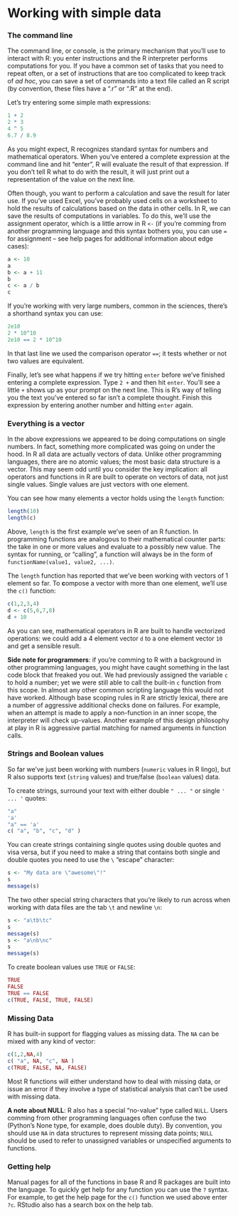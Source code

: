 # Working with simple data


### The command line

The command line, or console, is the primary mechanism that you'll use to interact with R:  you enter instructions and the R interpreter performs computations for you.  If you have a common set of tasks that you need to repeat often, or a set of instructions that are too complicated to keep track of *ad hoc*, you can save a set of commands into a text file called an R script (by convention, these files have a ".r" or ".R" at the end).

Let's try entering some simple math expressions:

```r
1 + 2
2 * 3
4 ^ 5
6.7 / 8.9
````

As you might expect, R recognizes standard syntax for numbers and mathematical operators.  When you've entered a complete expression at the command line and hit "enter", R will evaluate the result of that expression.  If you don't tell R what to do with the result, it will just print out a representation of the value on the next line.

Often though, you want to perform a calculation and save the result for later use.  If you've used Excel, you've probably used cells on a worksheet to hold the results of calculations based on the data in other cells.  In R, we can save the results of computations in variables.  To do this, we'll use the assignment operator, which is a little arrow in R `<-` (if you're comming from another programming language and this syntax bothers you, you can use `=` for assignment -- see help pages for additional information about edge cases):

```r
a <- 10
a
b <- a + 11
b
c <- a / b
c
````

If you're working with very large numbers, common in the sciences, there's a shorthand syntax you can use:

```r
2e10
2 * 10^10
2e10 == 2 * 10^10
````

In that last line we used the comparison operator `==`; it tests whether or not two values are equivalent.


Finally, let's see what happens if we try hitting `enter` before we've finished entering a complete expression.  Type `2 +` and then hit `enter`.  You'll see a little `+` shows up as your prompt on the next line.  This is R's way of telling you the text you've entered so far isn't a complete thought.  Finish this expression by entering another number and hitting `enter` again.


### Everything is a vector

In the above expressions we appeared to be doing computations on single numbers.  In fact, something more complicated was going on under the hood.  In R all data are actually vectors of data.  Unlike other programming languages, there are no atomic values; the most basic data structure is a vector.  This may seem odd until you consider the key implication:  all operators and functions in R are built to operate on vectors of data, not just single values.  Single values are just vectors with one element.

You can see how many elements a vector holds using the `length` function:

```r
length(10)
length(c)
````

Above, `length` is the first example we've seen of an R function.  In programming functions are analogous to their mathematical counter parts: the take in one or more values and evaluate to a possibly new value.  The syntax for running, or "calling", a function will always be in the form of `functionName(value1, value2, ...)`.

The `length` function has reported that we've been working with vectors of 1 element so far.  To **c**ompose a vector with more than one element, we'll use the `c()` function:

```r
c(1,2,3,4)
d <- c(5,6,7,8)
d + 10
````

As you can see, mathematical operators in R are built to handle vectorized operations:  we could add a 4 element vector `d` to a one element vector `10` and get a sensible result.

**Side note for programmers**:  if you're comming to R with a background in other programming languages, you might have caught something in the last code block that freaked you out.  We had previously assigned the variable `c` to hold a number; yet we were still able to call the built-in `c` function from this scope.  In almost any other common scripting language this would not have worked.  Although base scoping rules in R are strictly lexical, there are a number of aggressive additional checks done on failures.  For example, when an attempt is made to apply a non-function in an inner scope, the interpreter will check up-values.  Another example of this design philosophy at play in R is aggressive partial matching for named arguments in function calls.


### Strings and Boolean values

So far we've just been working with numbers (`numeric` values in R lingo), but R also supports text (`string` values) and true/false (`boolean` values) data.

To create strings, surround your text with either double `" ... "` or single `' ... '` quotes:

```r
"a"
'a'
"a" == 'a'
c( "a", "b", "c", "d" )
````

You can create strings containing single quotes using double quotes and visa versa, but if you need to make a string that contains both single and double quotes you need to use the `\` "escape" character:

```r
s <- "My data are \"awesome\"!"
s
message(s)
````

The two other special string characters that you're likely to run across when working with data files are the tab `\t` and newline `\n`:

```r
s <- "a\tb\tc"
s
message(s)
s <- "a\nb\nc"
s
message(s)
````

To create boolean values use `TRUE` or `FALSE`:

```r
TRUE
FALSE
TRUE == FALSE
c(TRUE, FALSE, TRUE, FALSE)
````


### Missing Data

R has built-in support for flagging values as missing data.  The `NA` can be mixed with any kind of vector:

```r
c(1,2,NA,4)
c( "a", NA, "c", NA )
c(TRUE, FALSE, NA, FALSE)
````

Most R functions will either understand how to deal with missing data, or issue an error if they involve a type of statistical analysis that can't be used with missing data.

**A note about NULL**:  R also has a special "no-value" type called `NULL`.  Users comming from other programming languages often confuse the two (Python's None type, for example, does double duty).  By convention, you should use `NA` in data structures to represent missing data points; `NULL` should be used to refer to unassigned variables or unspecified arguments to functions.


### Getting help

Manual pages for all of the functions in base R and R packages are built into the language.  To quickly get help for any function you can use the `?` syntax.  For example, to get the help page for the `c()` function we used above enter `?c`.  RStudio also has a search box on the help tab.

